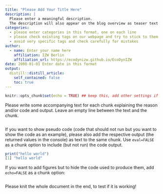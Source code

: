 ```yaml
---
title: "Please Add Your Title Here"
description: |
  Please enter a meaningful description.
  The description will also appear on the blog overview as teaser text as well as at the top of the post. 
categories:
  - please enter categories in this format, one on each line
  - please check existing tags on our webpage and try to stick to them
  - avoid very specific tags and check carefully for mistakes
author:
  - name: Enter your name here
    affiliation: IZW Berlin
    affiliation_url: https://ecodynizw.github.io/EcoDynIZW
date: 2000-01-01 Enter date in this format
output:
  distill::distill_article:
    self_contained: false
    toc: true
---
```


```r
knitr::opts_chunk$set(echo = TRUE) ## keep this, add other settings if needed
```

Please write some accompanying text for each chunk explaining the reason and/or code and output. Leave an empty line between the text and the chunk.

```r

```

If you want to show pseudo code (code that should not run but you want to show the code as an example), please also add the respective output (the returned values in the console) as text to the same chunk. Use `eval=FALSE` as a chunk option to include (but not run) the code output.

```r
print("hello world")
[1] "hello world"
```

If you want to add figures but to hide the code used to produce them, add `echo=FALSE` as a chunk option:

```r

```

Please knit the whole document in the end, to test if it is working!

